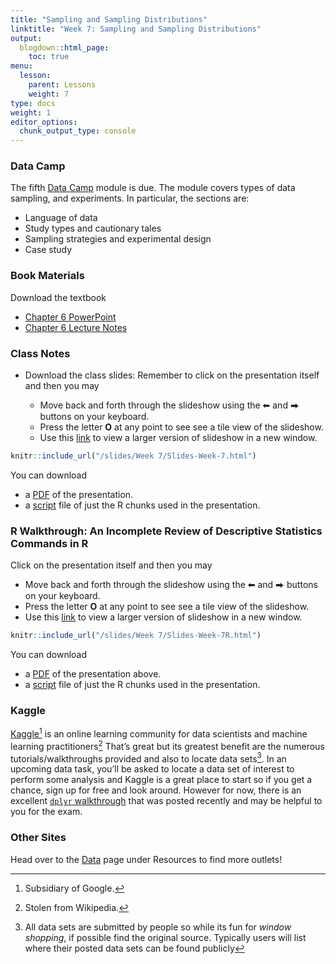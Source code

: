 ```yaml
---
title: "Sampling and Sampling Distributions"
linktitle: "Week 7: Sampling and Sampling Distributions"
output:
  blogdown::html_page:
    toc: true
menu:
  lesson:
    parent: Lessons
    weight: 7
type: docs
weight: 1
editor_options: 
  chunk_output_type: console
---
```


### Data Camp
The fifth [Data Camp](https://www.datacamp.com/){target="_blank"} module is due. The module covers types of data sampling, and experiments. In particular, the sections are:

- Language of data
- Study types and cautionary tales 
- Sampling strategies and experimental design
- Case study

### Book Materials
Download the textbook

- [Chapter 6 PowerPoint](/slides/Week 6/SSDS_Ch6.PPTX){target="_blank"}
- [Chapter 6 Lecture Notes](/lecture_notes/Week 5/SSDS_Ch6.docx){target="_blank"}

### Class Notes

- Download the class slides: Remember to click on the presentation itself and then you may

  + Move back and forth through the slideshow using the ⬅ and ⮕ buttons on your keyboard.
  + Press the letter **O** at any point to see see a tile view of the slideshow.
  + Use this [link](/slides/Week 7/Slides-Week-7.html){target="_blank"} to view a larger version of slideshow in a new window.
        
```r
knitr::include_url("/slides/Week 7/Slides-Week-7.html")
```

You can download 

- a [PDF](/slides/Week 7/Slides-Week-7.pdf){target="_blank"} of the presentation. 
- a [script](/slides/Week 7/Slides-Week-7.R){target="_blank"} file of just the R chunks used in the presentation.

### R Walkthrough: An Incomplete Review of Descriptive Statistics Commands in R

Click on the presentation itself and then you may

- Move back and forth through the slideshow using the ⬅ and ⮕ buttons on your keyboard.
- Press the letter **O** at any point to see see a tile view of the slideshow.
- Use this [link](/slides/Week 7/Slides-Week-7.html){target="_blank"} to view a larger version of slideshow in a new window.

```r
knitr::include_url("/slides/Week 7/Slides-Week-7R.html")
```

You can download 

- a [PDF](/slides/Week 7/Slides-Week-7R.pdf){target="_blank"} of the presentation above. 
- a [script](/slides/Week 7/Slides-Week-7R.R){target="_blank"} file of just the R chunks used in the presentation.

### Kaggle

[Kaggle](https://www.kaggle.com/){target="_blank"}^[Subsidiary of Google.] is an online learning community for data scientists and machine learning practitioners^[Stolen from Wikipedia.] That's great but its greatest benefit are the numerous tutorials/walkthroughs provided and also to locate data sets^[All data sets are submitted by people so while its fun for *window shopping*, if possible find the original source. Typically users will list where their posted data sets can be found publicly]. In an upcoming data task, you'll be asked to locate a data set of interest to perform some analysis and Kaggle is a great place to start so if you get a chance, sign up for free and look around. However for now, there is an excellent [`dplyr` walkthrough](https://www.kaggle.com/jessemostipak/dive-into-dplyr-tutorial-1){target="_blank"} that was posted recently and may be helpful to you for the exam.

### Other Sites
Head over to the [Data](/resource/data/) page under Resources to find more outlets!
